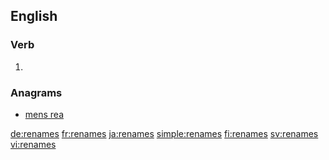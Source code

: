 ==English==

===Verb===
{{head|en|verb form}}

# {{en-third-person singular of|rename}}

===Anagrams===
* [[mens rea#English|mens rea]]

[[de:renames]]
[[fr:renames]]
[[ja:renames]]
[[simple:renames]]
[[fi:renames]]
[[sv:renames]]
[[vi:renames]]